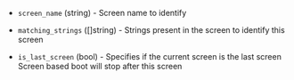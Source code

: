<!-- Code generated from the comments of the SingleBootScreenConfig struct in builder/parallels/common/single_screen_boot_config.go; DO NOT EDIT MANUALLY -->

- `screen_name` (string) - Screen name to identify

- `matching_strings` ([]string) - Strings present in the screen to identify this screen

- `is_last_screen` (bool) - Specifies if the current screen is the last screen
  Screen based boot will stop after this screen

<!-- End of code generated from the comments of the SingleBootScreenConfig struct in builder/parallels/common/single_screen_boot_config.go; -->
